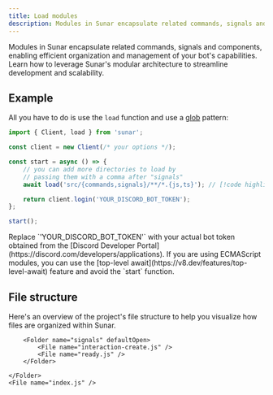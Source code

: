 ```yaml
---
title: Load modules
description: Modules in Sunar encapsulate related commands, signals and components, enabling efficient organization and management of your bot's capabilities. Learn how to leverage Sunar's modular architecture to streamline development and scalability.
---
```


Modules in Sunar encapsulate related commands, signals and components, enabling efficient organization and management of your bot's capabilities. Learn how to leverage Sunar's modular architecture to streamline development and scalability.

## Example

All you have to do is use the `load` function and use a [glob](https://www.npmjs.com/package/glob) pattern:

```js title="src/index.js"
import { Client, load } from 'sunar';

const client = new Client(/* your options */);

const start = async () => {
	// you can add more directories to load by
	// passing them with a comma after "signals"
	await load('src/{commands,signals}/**/*.{js,ts}'); // [!code highlight]

	return client.login('YOUR_DISCORD_BOT_TOKEN');
};

start();
```

<Callout>
	Replace `'YOUR_DISCORD_BOT_TOKEN'` with your actual bot token obtained from the [Discord Developer Portal](https://discord.com/developers/applications).
</Callout>

<Callout>
	If you are using ECMAScript modules, you can use the [top-level await](https://v8.dev/features/top-level-await) feature and avoid the `start` function.
</Callout>

## File structure

Here's an overview of the project's file structure to help you visualize how files are organized within Sunar.

<Files>
  	<Folder name="src" defaultOpen>
		<Folder name="commands" defaultOpen>
			<File name="ping.js" />
		</Folder>

    	<Folder name="signals" defaultOpen>
    		<File name="interaction-create.js" />
    		<File name="ready.js" />
    	</Folder>

  	</Folder>
	<File name="index.js" />
</Files>
